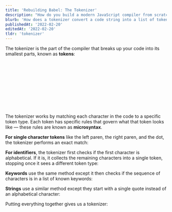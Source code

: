 ```yaml
---
title: 'Rebuilding Babel: The Tokenizer'
description: "How do you build a modern JavaScript compiler from scratch? In this post, we'll rebuild the first piece of a compiler: the tokenizer."
blurb: 'How does a tokenizer convert a code string into a list of tokens?'
publishedAt: '2022-02-20'
editedAt: '2022-02-20'
tldr: 'tokenizer'
---
```



The tokenizer is the part of the compiler that breaks up your code into its smallest parts, known as **tokens**:

<Figure size="base">
  <Svg href="tokenizer/token-types.svg" />
</Figure>

The tokenizer works by matching each character in the code to a specific token type. Each token has specific rules that govern what that token looks like — these rules are known as **microsyntax**.

**For single character tokens** like the left paren, the right paren, and the dot, the tokenizer performs an exact match:

<Figure size="lg">
  <Tokenizer
    name="singleCharacter"
    input="{ console.log() }"
    showKeywords={false}
  />
</Figure>

**For identifiers**, the tokenizer first checks if the first character is alphabetical. If it is, it collects the remaining characters into a single token, stopping once it sees a different token type:

<Figure size="lg">
  <Tokenizer showKnownTokens={false} showKeywords={false} input="console.log" />
</Figure>

**Keywords** use the same method except it then checks if the sequence of characters is in a list of known keywords:

<Figure size="lg">
  <Tokenizer showKnownTokens={false} input="const a = function () {}" />
</Figure>

**Strings** use a similar method except they start with a single quote instead of an alphabetical character:

<Figure size="lg">
  <Tokenizer
    showKnownTokens={false}
    showKeywords={false}
    input="msg = 'hello, world!'"
  />
</Figure>

Putting everything together gives us a tokenizer:

<Figure size="lg">
  <Tokenizer />
</Figure>
